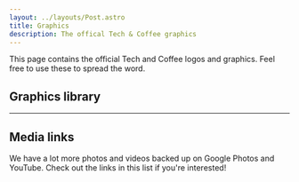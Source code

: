 ```yaml
---
layout: ../layouts/Post.astro
title: Graphics
description: The offical Tech & Coffee graphics
---
```



This page contains the official Tech and Coffee logos and graphics. Feel free to use these to spread the word.

## Graphics library

<PhotoAlbum entries={mediaPhotos} />

---

## Media links

We have a lot more photos and videos backed up on Google Photos and YouTube. Check out the links in this list if you're interested!

<LinkList list={mediaLinks} />